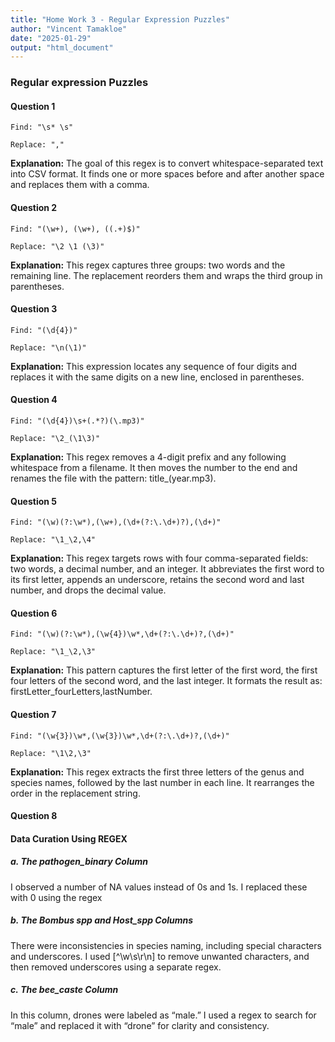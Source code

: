 ```yaml
---
title: "Home Work 3 - Regular Expression Puzzles"
author: "Vincent Tamakloe"
date: "2025-01-29"
output: "html_document"
---
```





### Regular expression Puzzles




#### **Question 1**
```
Find: "\s* \s" 

Replace: ","
```

**Explanation:** The goal of this regex is to convert whitespace-separated text into CSV format. It finds one or more spaces before and after another space and replaces them with a comma.


#### **Question 2**
```
Find: "(\w+), (\w+), ((.+)$)" 

Replace: "\2 \1 (\3)"
```

**Explanation:** This regex captures three groups: two words and the remaining line. The replacement reorders them and wraps the third group in parentheses.


#### **Question 3**
```
Find: "(\d{4})" 

Replace: "\n(\1)"
```

**Explanation:** This expression locates any sequence of four digits and replaces it with the same digits on a new line, enclosed in parentheses.


#### **Question 4**
```
Find: "(\d{4})\s+(.*?)(\.mp3)" 

Replace: "\2_(\1\3)"
```

**Explanation:** This regex removes a 4-digit prefix and any following whitespace from a filename. It then moves the number to the end and renames the file with the pattern: title_(year.mp3).


#### **Question 5**
```
Find: "(\w)(?:\w*),(\w+),(\d+(?:\.\d+)?),(\d+)" 

Replace: "\1_\2,\4"
```

**Explanation:**
This regex targets rows with four comma-separated fields: two words, a decimal number, and an integer. It abbreviates the first word to its first letter, appends an underscore, retains the second word and last number, and drops the decimal value.


#### **Question 6**
```
Find: "(\w)(?:\w*),(\w{4})\w*,\d+(?:\.\d+)?,(\d+)"  

Replace: "\1_\2,\3"
```

**Explanation:** This pattern captures the first letter of the first word, the first four letters of the second word, and the last integer. It formats the result as: firstLetter_fourLetters,lastNumber.


#### **Question 7**
```
Find: "(\w{3})\w*,(\w{3})\w*,\d+(?:\.\d+)?,(\d+)" 

Replace: "\1\2,\3"
```

**Explanation:** This regex extracts the first three letters of the genus and species names, followed by the last number in each line. It rearranges the order in the replacement string.


#### **Question 8**
#### Data Curation Using REGEX

##### a. The pathogen_binary Column
I observed a number of NA values instead of 0s and 1s. I replaced these with 0 using the regex \bNA\b. 

##### b. The *Bombus* spp and Host_spp Columns
There were inconsistencies in species naming, including special characters and underscores. I used [^\w\s\r\n] to remove unwanted characters, and then removed underscores using a separate regex.

##### c. The bee_caste Column
In this column, drones were labeled as "male." I used a regex to search for "male" and replaced it with "drone" for clarity and consistency.